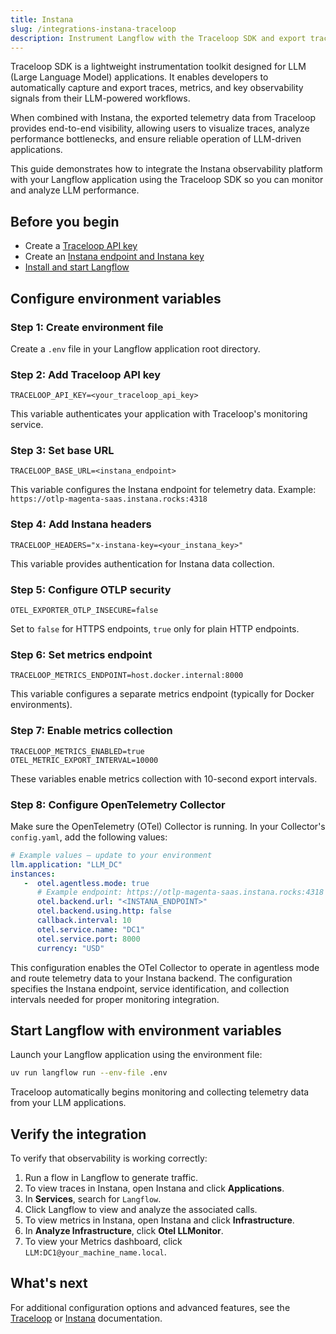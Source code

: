 ```yaml
---
title: Instana
slug: /integrations-instana-traceloop
description: Instrument Langflow with the Traceloop SDK and export traces and metrics to Instana using OpenTelemetry.
---
```


Traceloop SDK is a lightweight instrumentation toolkit designed for LLM (Large Language Model) applications. It enables developers to automatically capture and export traces, metrics, and key observability signals from their LLM-powered workflows.

When combined with Instana, the exported telemetry data from Traceloop provides end-to-end visibility, allowing users to visualize traces, analyze performance bottlenecks, and ensure reliable operation of LLM-driven applications.

This guide demonstrates how to integrate the Instana observability platform with your Langflow application using the Traceloop SDK so you can monitor and analyze LLM performance.

## Before you begin

- Create a [Traceloop API key](https://app.traceloop.com/settings/api-key)
- Create an [Instana endpoint and Instana key](https://www.ibm.com/docs/en/instana-observability/1.0.302)
- [Install and start Langflow](/get-started-installation)

## Configure environment variables

### Step 1: Create environment file
Create a `.env` file in your Langflow application root directory.

### Step 2: Add Traceloop API key
```dotenv
TRACELOOP_API_KEY=<your_traceloop_api_key>
```
This variable authenticates your application with Traceloop's monitoring service.

### Step 3: Set base URL
```dotenv
TRACELOOP_BASE_URL=<instana_endpoint>
```
This variable configures the Instana endpoint for telemetry data. Example: `https://otlp-magenta-saas.instana.rocks:4318`

### Step 4: Add Instana headers
```dotenv
TRACELOOP_HEADERS="x-instana-key=<your_instana_key>"
```
This variable provides authentication for Instana data collection.

### Step 5: Configure OTLP security
```dotenv
OTEL_EXPORTER_OTLP_INSECURE=false
```
Set to `false` for HTTPS endpoints, `true` only for plain HTTP endpoints.

### Step 6: Set metrics endpoint
```dotenv
TRACELOOP_METRICS_ENDPOINT=host.docker.internal:8000
```
This variable configures a separate metrics endpoint (typically for Docker environments).

### Step 7: Enable metrics collection
```dotenv
TRACELOOP_METRICS_ENABLED=true
OTEL_METRIC_EXPORT_INTERVAL=10000
```
These variables enable metrics collection with 10-second export intervals.

### Step 8: Configure OpenTelemetry Collector
Make sure the OpenTelemetry (OTel) Collector is running. In your Collector's `config.yaml`, add the following values:

```yaml
# Example values — update to your environment
llm.application: "LLM_DC"
instances:
   -  otel.agentless.mode: true
      # Example endpoint: https://otlp-magenta-saas.instana.rocks:4318
      otel.backend.url: "<INSTANA_ENDPOINT>"
      otel.backend.using.http: false
      callback.interval: 10
      otel.service.name: "DC1"
      otel.service.port: 8000
      currency: "USD"
```

This configuration enables the OTel Collector to operate in agentless mode and route telemetry data to your Instana backend. The configuration specifies the Instana endpoint, service identification, and collection intervals needed for proper monitoring integration.

## Start Langflow with environment variables

Launch your Langflow application using the environment file:
```bash
uv run langflow run --env-file .env
```

Traceloop automatically begins monitoring and collecting telemetry data from your LLM applications.

## Verify the integration

To verify that observability is working correctly:

1. Run a flow in Langflow to generate traffic.
2. To view traces in Instana, open Instana and click **Applications**.
3. In **Services**, search for `Langflow`.
4. Click Langflow to view and analyze the associated calls.
5. To view metrics in Instana, open Instana and click **Infrastructure**.
6. In **Analyze Infrastructure**, click **Otel LLMonitor**.
7. To view your Metrics dashboard, click `LLM:DC1@your_machine_name.local`.

## What's next

For additional configuration options and advanced features, see the [Traceloop](https://www.traceloop.com/docs/introduction) or [Instana](https://www.ibm.com/docs/en/instana-observability/current) documentation.